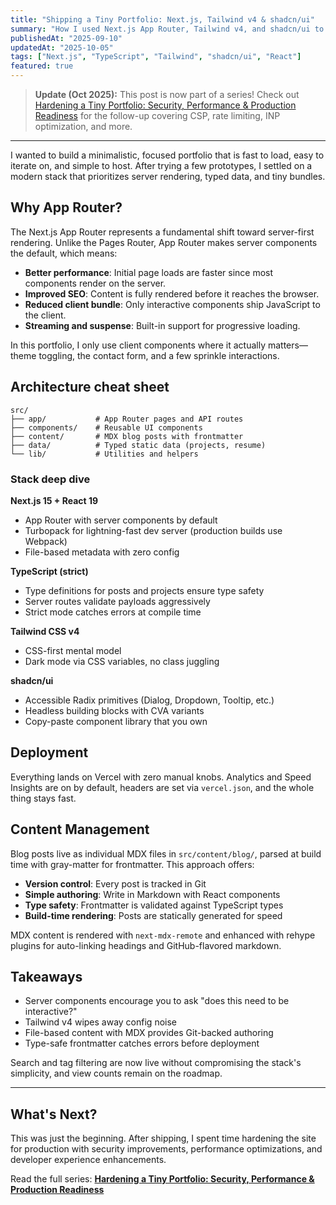 ```yaml
---
title: "Shipping a Tiny Portfolio: Next.js, Tailwind v4 & shadcn/ui"
summary: "How I used Next.js App Router, Tailwind v4, and shadcn/ui to ship a nimble portfolio and blog in a weekend."
publishedAt: "2025-09-10"
updatedAt: "2025-10-05"
tags: ["Next.js", "TypeScript", "Tailwind", "shadcn/ui", "React"]
featured: true
---
```


> **Update (Oct 2025):** This post is now part of a series! Check out [Hardening a Tiny Portfolio: Security, Performance & Production Readiness](/blog/hardening-tiny-portfolio) for the follow-up covering CSP, rate limiting, INP optimization, and more.

---

I wanted to build a minimalistic, focused portfolio that is fast to load, easy to iterate on, and simple to host. After trying a few prototypes, I settled on a modern stack that prioritizes server rendering, typed data, and tiny bundles.

## Why App Router?

The Next.js App Router represents a fundamental shift toward server-first rendering. Unlike the Pages Router, App Router makes server components the default, which means:

- **Better performance**: Initial page loads are faster since most components render on the server.
- **Improved SEO**: Content is fully rendered before it reaches the browser.
- **Reduced client bundle**: Only interactive components ship JavaScript to the client.
- **Streaming and suspense**: Built-in support for progressive loading.

In this portfolio, I only use client components where it actually matters—theme toggling, the contact form, and a few sprinkle interactions.

## Architecture cheat sheet

```
src/
├── app/           # App Router pages and API routes
├── components/    # Reusable UI components
├── content/       # MDX blog posts with frontmatter
├── data/          # Typed static data (projects, resume)
└── lib/           # Utilities and helpers
```

### Stack deep dive

**Next.js 15 + React 19**
- App Router with server components by default
- Turbopack for lightning-fast dev server (production builds use Webpack)
- File-based metadata with zero config

**TypeScript (strict)**
- Type definitions for posts and projects ensure type safety
- Server routes validate payloads aggressively
- Strict mode catches errors at compile time

**Tailwind CSS v4**
- CSS-first mental model
- Dark mode via CSS variables, no class juggling

**shadcn/ui**
- Accessible Radix primitives (Dialog, Dropdown, Tooltip, etc.)
- Headless building blocks with CVA variants
- Copy-paste component library that you own

## Deployment

Everything lands on Vercel with zero manual knobs. Analytics and Speed Insights are on by default, headers are set via `vercel.json`, and the whole thing stays fast.

## Content Management

Blog posts live as individual MDX files in `src/content/blog/`, parsed at build time with gray-matter for frontmatter. This approach offers:

- **Version control**: Every post is tracked in Git
- **Simple authoring**: Write in Markdown with React components
- **Type safety**: Frontmatter is validated against TypeScript types
- **Build-time rendering**: Posts are statically generated for speed

MDX content is rendered with `next-mdx-remote` and enhanced with rehype plugins for auto-linking headings and GitHub-flavored markdown.

## Takeaways

- Server components encourage you to ask "does this need to be interactive?"
- Tailwind v4 wipes away config noise
- File-based content with MDX provides Git-backed authoring
- Type-safe frontmatter catches errors before deployment

Search and tag filtering are now live without compromising the stack's simplicity, and view counts remain on the roadmap.

---

## What's Next?

This was just the beginning. After shipping, I spent time hardening the site for production with security improvements, performance optimizations, and developer experience enhancements.

Read the full series: **[Hardening a Tiny Portfolio: Security, Performance & Production Readiness](/blog/hardening-tiny-portfolio)**

